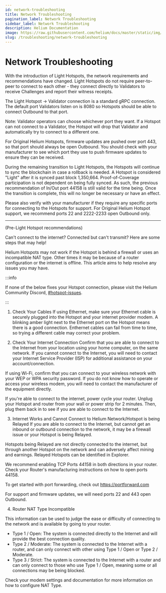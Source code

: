 ```yaml
---
id: network-troubleshooting
title: Network Troubleshooting
pagination_label: Network Troubleshooting
sidebar_label: Network Troubleshooting
description: Helium Documentation
image: https://raw.githubusercontent.com/helium/docs/master/static/img/link-image.png
slug: /troubleshooting/network-troubleshooting
---
```


# Network Troubleshooting

With the introduction of Light Hotspots, the network requirements and recommendations have changed.
Light Hotspots do not require peer-to-peer to connect to each other - they connect directly to
Validators to receive Challenges and report their witness receipts.

The Light Hotspot → Validator connection is a standard gRPC connection. The default port Validators
listen on is 8080 so Hotspots should be able to connect Outbound to that port.

Note: Validator operators can choose whichever port they want. If a Hotspot can not connect to a
Validator, the Hotspot will drop that Validator and automatically try to connect to a different one.

For Original Helium Hotspots, firmware updates are pushed over port 443, so that port should always
be open Outbound. You should check with your manufacturer to see which port they use to push
firmware updates to ensure they can be received.

During the remaining transition to Light Hotspots, the Hotspots will continue to sync the blockchain
in case a rollback is needed. A Hotspot is considered "Light" after it is synced past block
1,350,664. Proof-of-Coverage participation is not dependent on being fully synced. As such, the
previous recommendation of In/Out port 44158 is still valid for the time being. Once the transition
is complete, this will no longer be necessary or have an effect.

Please also verify with your manufacturer if they require any specific ports for connecting to the
Hotspots for support. For Original Helium Hotspot support, we recommend ports 22 and 2222-2233 open
Outbound only.

---

(Pre-Light Hotspot recommendations)

Can't connect to the internet? Connected but can't transmit? Here are some steps that may help!

Helium Hotspots may not work if the Hotspot is behind a firewall or uses an incompatible NAT type.
Other times it may be because of a router configuration or the internet is offline. This article
aims to help resolve any issues you may have.

:::info

If none of the below fixes your Hotspot connection, please visit the Helium Community Discord,
[#hotspot-issues](discord://discord.com/channels/404106811252408320/813976183519445084).

:::

1. Check Your Cables If using Ethernet, make sure your Ethernet cable is securely plugged into the
   Hotspot and your internet provider modem. A blinking amber light next to the Ethernet port on the
   Hotspot means there is a good connection. Enthernet cables can fail from time to time, so trying
   a different cable may correct your problem.

2. Check Your Internet Connection Confirm that you are able to connect to the Internet from your
   location using your home computer, on the same network. If you cannot connect to the Internet,
   you will need to contact your Internet Service Provider (ISP) for additional assistance on your
   account/connection.

If using Wi-Fi, confirm that you can connect to your wireless network with your WEP or WPA security
password. If you do not know how to operate or access your wireless modem, you will need to contact
the manufacturer of the equipment directly.

If you're able to connect to the internet, power cycle your router. Unplug your Hotspot and router
from your wall or power strip for 2 minutes. Then, plug them back in to see if you are able to
connect to the Internet.

3. Internet Works and Cannot Connect to Helium Network/Hotspot is being Relayed If you are able to
   connect to the Internet, but cannot get an inbound or outbound connection to the network, it may
   be a firewall issue or your Hotspot is being Relayed.

Hotspots being Relayed are not directly connected to the internet, but through another Hotspot on
the network and can adversely affect mining and earnings. Relayed Hotspots can be identified in
Explorer.

We recommend enabling TCP Ports 44158 in both directions in your router. Check your Router's
manufacturing instructions on how to open ports 44158.

To get started with port forwarding, check out https://portforward.com

For support and firmware updates, we will need ports 22 and 443 open Outbound.

4. Router NAT Type Incompatible

This information can be used to judge the ease or difficulty of connecting to the network and is
available by going to your router.

- Type 1 / Open: The system is connected directly to the Internet and will provide the best
  connection quality.
- Type 2 / Moderate: The system is connected to the Internet with a router, and can only connect
  with other using Type 1 / Open or Type 2 / Moderate.
- Type 3 / Strict: The system is connected to the Internet with a router and can only connect to
  those who use Type 1 / Open, meaning some or all connections may be being blocked.

Check your modem settings and documentation for more information on how to configure NAT Type.
